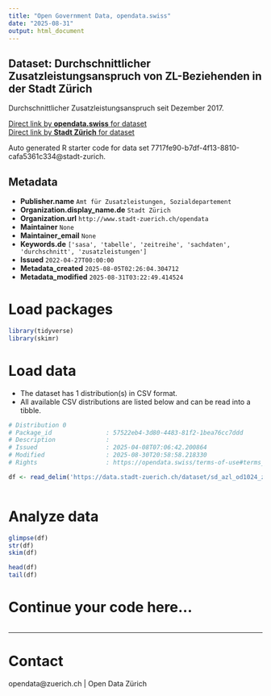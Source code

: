 ```yaml
---
title: "Open Government Data, opendata.swiss"
date: "2025-08-31"
output: html_document
---
```


## Dataset: Durchschnittlicher Zusatzleistungsanspruch von ZL-Beziehenden in der Stadt Zürich

Durchschnittlicher Zusatzleistungsanspruch seit Dezember 2017. 


[Direct link by **opendata.swiss** for dataset](https://opendata.swiss/de/dataset/durchschnittlicher-zusatzleistungsanspruch-von-zl-beziehenden-in-der-stadt-zurich)<br>
[Direct link by **Stadt Zürich** for dataset](https://data.stadt-zuerich.ch/dataset/sd_azl_od1024_zl_durchschnitt)

Auto generated R starter code for data set 7717fe90-b7df-4f13-8810-cafa5361c334@stadt-zurich.

## Metadata

- **Publisher.name** `Amt für Zusatzleistungen, Sozialdepartement`
- **Organization.display_name.de** `Stadt Zürich`
- **Organization.url** `http://www.stadt-zuerich.ch/opendata`
- **Maintainer** `None`
- **Maintainer_email** `None`
- **Keywords.de** `['sasa', 'tabelle', 'zeitreihe', 'sachdaten', 'durchschnitt', 'zusatzleistungen']`
- **Issued** `2022-04-27T00:00:00`
- **Metadata_created** `2025-08-05T02:26:04.304712`
- **Metadata_modified** `2025-08-31T03:22:49.414524`


# Load packages

```r

library(tidyverse)
library(skimr)

```

# Load data

-   The dataset has 1 distribution(s) in CSV format.
-   All available CSV distributions are listed below and can be read into a tibble.

```r

# Distribution 0
# Package_id               : 57522eb4-3d80-4483-81f2-1bea76cc7ddd
# Description              : 
# Issued                   : 2025-04-08T07:06:42.200864
# Modified                 : 2025-08-30T20:58:58.218330
# Rights                   : https://opendata.swiss/terms-of-use#terms_open

df <- read_delim('https://data.stadt-zuerich.ch/dataset/sd_azl_od1024_zl_durchschnitt/download/SOS102OD1024.csv')



```

# Analyze data

```r

glimpse(df)
str(df)
skim(df)

head(df)
tail(df)

```

# Continue your code here...

```r

```

------------------------------------------------------------------------

# Contact

opendata@zuerich.ch | Open Data Zürich
